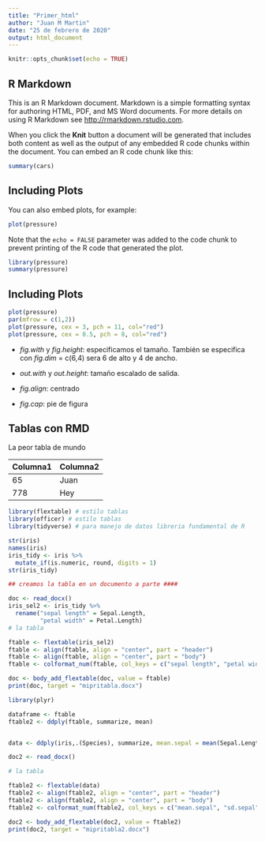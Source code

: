 ```yaml
---
title: "Primer_html"
author: "Juan M Martin"
date: "25 de febrero de 2020"
output: html_document
---
```


```r
knitr::opts_chunk$set(echo = TRUE)
```

## R Markdown

This is an R Markdown document. Markdown is a simple formatting syntax for authoring HTML, PDF, and MS Word documents. For more details on using R Markdown see <http://rmarkdown.rstudio.com>.

When you click the **Knit** button a document will be generated that includes both content as well as the output of any embedded R code chunks within the document. You can embed an R code chunk like this:

```r
summary(cars)
```

## Including Plots

You can also embed plots, for example:

```r
plot(pressure)
```

Note that the `echo = FALSE` parameter was added to the code chunk to prevent printing of the R code that generated the plot.

```r
library(pressure)
summary(pressure)
```

## Including Plots

```r
plot(pressure)
par(mfrow = c(1,2))
plot(pressure, cex = 3, pch = 11, col="red")
plot(pressure, cex = 0.5, pch = 8, col="red")
```

+ *fig.with* y *fig.height*: especificamos el tamaño. También se especifica con *fig.dim* = c(6,4) sera 6 de alto y 4 de ancho.


+ *out.with* y *out.height*: tamaño escalado de salida.

+ *fig.align*: centrado 

+ *fig.cap*: pie de figura 

## Tablas con RMD

La peor tabla de mundo

Columna1  | Columna2
------------- | -------------
65  | Juan
778  | Hey

<!---Flex tables para tablas bonitas--->

```r
library(flextable) # estilo tablas
library(officer) # estilo tablas
library(tidyverse) # para manejo de datos libreria fundamental de R

str(iris)
names(iris)
iris_tidy <- iris %>%
  mutate_if(is.numeric, round, digits = 1)
str(iris_tidy)

## creamos la tabla en un documento a parte ####

doc <- read_docx()
iris_sel2 <- iris_tidy %>%
  rename("sepal length" = Sepal.Length,
         "petal width" = Petal.Length)
# la tabla

ftable <- flextable(iris_sel2)
ftable <- align(ftable, align = "center", part = "header")
ftable <- align(ftable, align = "center", part = "body")
ftable <- colformat_num(ftable, col_keys = c("sepal length", "petal width"), digits = 0)

doc <- body_add_flextable(doc, value = ftable)
print(doc, target = "mipritabla.docx")

library(plyr)

dataframe <- ftable
ftable2 <- ddply(ftable, summarize, mean)


data <- ddply(iris,.(Species), summarize, mean.sepal = mean(Sepal.Length), sd.sepal = sd(Sepal.Length))

doc2 <- read_docx()

# la tabla

ftable2 <- flextable(data)
ftable2 <- align(ftable2, align = "center", part = "header")
ftable2 <- align(ftable2, align = "center", part = "body")
ftable2 <- colformat_num(ftable2, col_keys = c("mean.sepal", "sd.sepal"), digits = 0)

doc2 <- body_add_flextable(doc2, value = ftable2)
print(doc2, target = "mipritabla2.docx")

```





